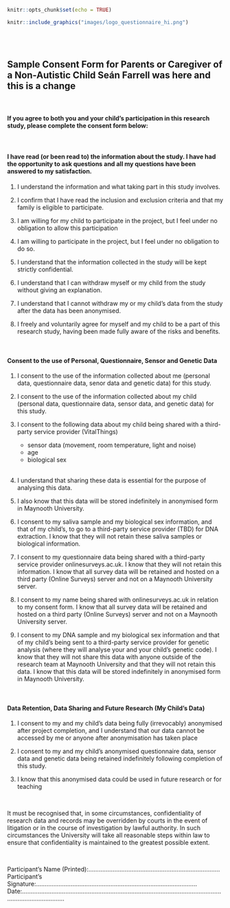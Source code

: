 ```r
knitr::opts_chunk$set(echo = TRUE)
```




```r
knitr::include_graphics("images/logo_questionnaire_hi.png")
```

<br><br> <!-- Add two line breaks -->

##  Sample Consent Form for Parents or Caregiver of a Non-Autistic Child Seán Farrell was here and this is a change

&nbsp;  

####  If you agree to both you and your child’s participation in this research study, please complete the consent form below:  
&nbsp;  

####   I have read (or been read to) the information about the study. I have had the opportunity to ask questions and all my questions have been answered to my satisfaction.  

#.  I understand the information and what taking part in this study involves.

#.  I confirm that I have read the inclusion and exclusion criteria and that my family is eligible to participate.  

#.  I am willing for my child to participate in the project, but I feel under no obligation to allow this participation

#.  I am willing to participate in the project, but I feel under no obligation to do so.

#.  I understand that the information collected in the study will be kept strictly confidential.

#.  I understand that I can withdraw myself or my child from the study without giving an explanation.

#.  I understand that I cannot withdraw my or my child’s data from the study after the data has been anonymised.

#.  I freely and voluntarily agree for myself and my child to be a part of this research study, having been made fully aware of the risks and benefits.


&nbsp; 

####   Consent to the use of Personal, Questionnaire, Sensor and Genetic Data

#.  I consent to the use of the information collected about me (personal data, questionnaire data, senor data and genetic data) for this study.

#.  I consent to the use of the information collected about my child (personal data, questionnaire data, sensor data, and genetic data) for this study.

#.  I consent to the following data about my child being shared with a third-party service provider (VitalThings)
    * sensor data (movement, room temperature, light and noise)
    * age
    * biological sex
    &nbsp;  
    &nbsp;
#.  I understand that sharing these data is essential for the purpose of analysing this data.

#.  I also know that this data will be stored indefinitely in anonymised form in Maynooth University.

#.  I consent to my saliva sample and my biological sex information, and that of my child’s, to go to a third-party service provider (TBD) for DNA extraction. I know that they will not retain these saliva samples or biological information.

#.  I consent to my questionnaire data being shared with a third-party service provider onlinesurveys.ac.uk. I know that they will not retain this information. I know that all survey data will be retained and hosted on a third party (Online Surveys) server and not on a Maynooth University server. 

#. I consent to my name being shared with onlinesurveys.ac.uk in relation to my consent form. I know that all survey data will be retained and hosted on a third party (Online Surveys) server and not on a Maynooth University server. 

#.  I consent to my DNA sample and my biological sex information and that of my child’s being sent to a third-party service provider for genetic analysis (where they will analyse your and your child’s genetic code).  I know that they will not share this data with anyone outside of the research team at Maynooth University and that they will not retain this data. I know that this data will be stored indefinitely in anonymised form in Maynooth University.

&nbsp;  

####  Data Retention, Data Sharing and Future Research (My Child’s Data)

#. I consent to my and my child’s data being fully (irrevocably) anonymised after project completion, and I understand that our data cannot be accessed by me or anyone after anonymisation has taken place

#. I consent to my and my child’s anonymised questionnaire data, sensor data and genetic data being retained indefinitely following completion of this study.

#. I know that this anonymised data could be used in future research or for teaching


&nbsp;  

It must be recognised that, in some circumstances, confidentiality of research data and records may be overridden by courts in the event of litigation or in the course of investigation by lawful authority. In such circumstances the University will take all reasonable steps within law to ensure that confidentiality is maintained to the greatest possible extent.  

&nbsp;  

Participant’s Name (Printed):……………………………………….…………………………  
Participant’s Signature:…………………………………………………………………………………  
Date:……………….…………………………………………………………………………………………………………………  
